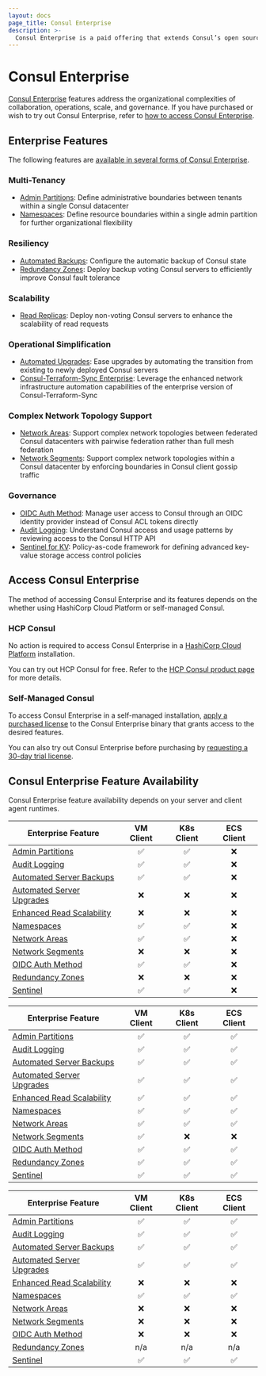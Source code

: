 ```yaml
---
layout: docs
page_title: Consul Enterprise
description: >-
  Consul Enterprise is a paid offering that extends Consul’s open source functions to support large and complex deployments. Learn about scaling infrastructure, simplifying operations, and making networks more resilient with Enterprise.
---
```


# Consul Enterprise

[Consul Enterprise](https://www.hashicorp.com/products/consul/)
features address the organizational complexities of collaboration, operations, scale, and governance.
If you have purchased or wish to try out Consul Enterprise,
refer to [how to access Consul Enterprise](#access-consul-enterprise).

## Enterprise Features

The following features are [available in several forms of Consul Enterprise](#consul-enterprise-feature-availability).

### Multi-Tenancy
- [Admin Partitions](/docs/enterprise/admin-partitions): Define administrative boundaries between tenants within a single Consul datacenter
- [Namespaces](/docs/enterprise/namespaces): Define resource boundaries within a single admin partition for further organizational flexibility

### Resiliency
- [Automated Backups](/docs/enterprise/backups): Configure the automatic backup of Consul state
- [Redundancy Zones](/docs/enterprise/redundancy): Deploy backup voting Consul servers to efficiently improve Consul fault tolerance

### Scalability
- [Read Replicas](/docs/enterprise/read-scale): Deploy non-voting Consul servers to enhance the scalability of read requests

### Operational Simplification
- [Automated Upgrades](/docs/enterprise/upgrades): Ease upgrades by automating the transition from existing to newly deployed Consul servers
- [Consul-Terraform-Sync Enterprise](/docs/nia/enterprise): Leverage the enhanced network infrastructure automation capabilities of the enterprise version of Consul-Terraform-Sync

### Complex Network Topology Support
- [Network Areas](/docs/enterprise/federation): Support complex network topologies between federated Consul datacenters with pairwise federation rather than full mesh federation
- [Network Segments](/docs/enterprise/network-segments): Support complex network topologies within a Consul datacenter by enforcing boundaries in Consul client gossip traffic

### Governance
- [OIDC Auth Method](/docs/security/acl/auth-methods/oidc): Manage user access to Consul through an OIDC identity provider instead of Consul ACL tokens directly
- [Audit Logging](/docs/enterprise/audit-logging): Understand Consul access and usage patterns by reviewing access to the Consul HTTP API 
- [Sentinel for KV](/docs/enterprise/sentinel): Policy-as-code framework for defining advanced key-value storage access control policies

## Access Consul Enterprise

The method of accessing Consul Enterprise and its features depends on the whether using
HashiCorp Cloud Platform or self-managed Consul.

### HCP Consul

No action is required to access Consul Enterprise in a
[HashiCorp Cloud Platform](https://cloud.hashicorp.com/products/consul) installation.

You can try out HCP Consul for free. Refer to the
[HCP Consul product page](https://cloud.hashicorp.com/products/consul) for more details.

### Self-Managed Consul

To access Consul Enterprise in a self-managed installation,
[apply a purchased license](/docs/enterprise/license/overview)
to the Consul Enterprise binary that grants access to the desired features.

You can also try out Consul Enterprise before purchasing by
[requesting a 30-day trial license](https://www.hashicorp.com/products/consul/trial).

## Consul Enterprise Feature Availability

Consul Enterprise feature availability depends on your server and client agent runtimes. 

<Tabs>

<Tab heading="Server Runtime: Kubnernetes">

| Enterprise Feature                                                      | VM Client | K8s Client | ECS Client |
| ----------------------------------------------------------------------- | :-------: | :--------: | :--------: |
| [Admin Partitions](/consul/docs/enterprise/admin-partitions)            |  &#9989;  |  &#9989;   |  &#10060;  |
| [Audit Logging](/consul/docs/enterprise/audit-logging)                  |  &#9989;  |  &#9989;   |  &#10060;  |
| [Automated Server Backups](/consul/docs/enterprise/backups)             |  &#9989;  |  &#9989;   |  &#10060;  |
| [Automated Server Upgrades](/consul/docs/enterprise/upgrades)           |  &#10060; |  &#10060;  |  &#10060;  |
| [Enhanced Read Scalability](/consul/docs/enterprise/read-scale)         |  &#10060; |  &#10060;  |  &#10060;  |
| [Namespaces](/consul/docs/enterprise/namespaces)                        |  &#9989;  |  &#9989;   |  &#10060;  |
| [Network Areas](/consul/docs/enterprise/federation)                     |  &#9989;  |  &#9989;   |  &#10060;  |
| [Network Segments](/consul/docs/enterprise/network-segments)            |  &#10060; |  &#10060;  |  &#10060;  |
| [OIDC Auth Method](/consul/docs/security/acl/auth-methods/oidc)         |  &#9989;  |  &#9989;   |  &#10060;  |
| [Redundancy Zones](/consul/docs/enterprise/redundancy)                  |  &#10060; |  &#10060;  |  &#10060;  |
| [Sentinel ](/consul/docs/enterprise/sentinel)                           |  &#9989;  |  &#9989;   |  &#10060;  |

</Tab>

<Tab heading="Server Runtime: VMs">

| Enterprise Feature                                                      | VM Client | K8s Client | ECS Client |
| ----------------------------------------------------------------------- | :-------: | :--------: | :--------: |
| [Admin Partitions](/consul/docs/enterprise/admin-partitions)            |  &#9989;  |  &#9989;   |   &#9989;  |
| [Audit Logging](/consul/docs/enterprise/audit-logging)                  |  &#9989;  |  &#9989;   |   &#9989;  |
| [Automated Server Backups](/consul/docs/enterprise/backups)             |  &#9989;  |  &#9989;   |   &#9989;  |
| [Automated Server Upgrades](/consul/docs/enterprise/upgrades)           |  &#9989;  |  &#9989;   |   &#9989;  |
| [Enhanced Read Scalability](/consul/docs/enterprise/read-scale)         |  &#9989;  |  &#9989;   |   &#9989;  |
| [Namespaces](/consul/docs/enterprise/namespaces)                        |  &#9989;  |  &#9989;   |   &#9989;  |
| [Network Areas](/consul/docs/enterprise/federation)                     |  &#9989;  |  &#9989;   |   &#9989;  |
| [Network Segments](/consul/docs/enterprise/network-segments)            |  &#9989;  |  &#10060;  |  &#10060;  |
| [OIDC Auth Method](/consul/docs/security/acl/auth-methods/oidc)         |  &#9989;  |  &#9989;   |   &#9989;  |
| [Redundancy Zones](/consul/docs/enterprise/redundancy)                  |  &#9989;  |  &#9989;   |   &#9989;  |
| [Sentinel ](/consul/docs/enterprise/sentinel)                           |  &#9989;  |  &#9989;   |   &#9989;  |

</Tab>

<Tab heading ="Server Runtime: HCP">

| Enterprise Feature                                                      | VM Client | K8s Client | ECS Client |
| ----------------------------------------------------------------------- | :-------: | :--------: | :--------: |
| [Admin Partitions](/consul/docs/enterprise/admin-partitions)            |  &#9989;  |  &#9989;   |   &#9989;  |
| [Audit Logging](/consul/docs/enterprise/audit-logging)                  |  &#9989;  |  &#9989;   |   &#9989;  |
| [Automated Server Backups](/consul/docs/enterprise/backups)             |  &#9989;  |  &#9989;   |   &#9989;  |
| [Automated Server Upgrades](/consul/docs/enterprise/upgrades)           |  &#9989;  |  &#9989;   |   &#9989;  |
| [Enhanced Read Scalability](/consul/docs/enterprise/read-scale)         |  &#10060; |  &#10060;  |  &#10060;  |
| [Namespaces](/consul/docs/enterprise/namespaces)                        |  &#9989;  |  &#9989;   |   &#9989;  |
| [Network Areas](/consul/docs/enterprise/federation)                     |  &#10060; |  &#10060;  |  &#10060;  |
| [Network Segments](/consul/docs/enterprise/network-segments)            |  &#10060; |  &#10060;  |  &#10060;  |
| [OIDC Auth Method](/consul/docs/security/acl/auth-methods/oidc)         |  &#10060; |  &#10060;  |  &#10060;  |
| [Redundancy Zones](/consul/docs/enterprise/redundancy)                  |  n/a      |  n/a       |  n/a       |
| [Sentinel ](/consul/docs/enterprise/sentinel)                           |  &#9989;  |  &#9989;   |   &#9989;  |

</Tab>
</Tabs>

[HashiCorp Cloud Platform (HCP) Consul]: https://cloud.hashicorp.com/products/consul
[Consul Enterprise]: https://www.hashicorp.com/products/consul/
